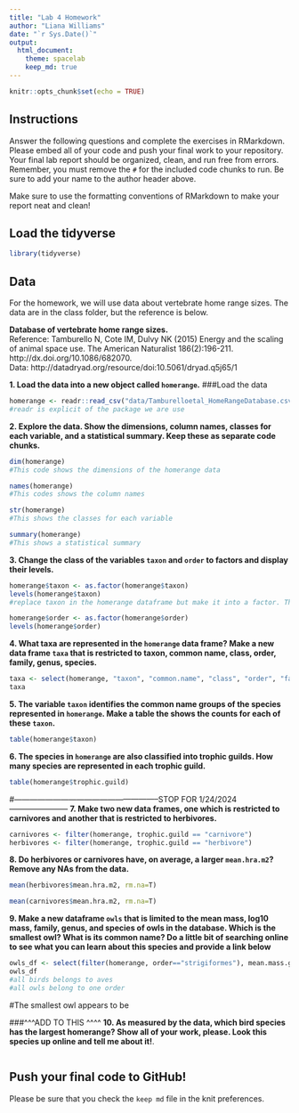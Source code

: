 ```yaml
---
title: "Lab 4 Homework"
author: "Liana Williams"
date: "`r Sys.Date()`"
output:
  html_document: 
    theme: spacelab
    keep_md: true
---
```


```r
knitr::opts_chunk$set(echo = TRUE)
```

## Instructions
Answer the following questions and complete the exercises in RMarkdown. Please embed all of your code and push your final work to your repository. Your final lab report should be organized, clean, and run free from errors. Remember, you must remove the `#` for the included code chunks to run. Be sure to add your name to the author header above.  

Make sure to use the formatting conventions of RMarkdown to make your report neat and clean!  

## Load the tidyverse
```r
library(tidyverse)
```

## Data
For the homework, we will use data about vertebrate home range sizes. The data are in the class folder, but the reference is below.  

**Database of vertebrate home range sizes.**  
Reference: Tamburello N, Cote IM, Dulvy NK (2015) Energy and the scaling of animal space use. The American Naturalist 186(2):196-211. http://dx.doi.org/10.1086/682070.  
Data: http://datadryad.org/resource/doi:10.5061/dryad.q5j65/1  

**1. Load the data into a new object called `homerange`.**
###Load the data 
```r
homerange <- readr::read_csv("data/Tamburelloetal_HomeRangeDatabase.csv")
#readr is explicit of the package we are use
```

**2. Explore the data. Show the dimensions, column names, classes for each variable, and a statistical summary. Keep these as separate code chunks.**  

```r
dim(homerange)
#This code shows the dimensions of the homerange data 
```

```r
names(homerange)
#This codes shows the column names 
```

```r
str(homerange)
#This shows the classes for each variable 
```

```r
summary(homerange)
#This shows a statistical summary
```

**3. Change the class of the variables `taxon` and `order` to factors and display their levels.**  
```r
homerange$taxon <- as.factor(homerange$taxon)
levels(homerange$taxon) 
#replace taxon in the homerange dataframe but make it into a factor. Then display the levels
```

```r
homerange$order <- as.factor(homerange$order)
levels(homerange$order)
```

**4. What taxa are represented in the `homerange` data frame? Make a new data frame `taxa` that is restricted to taxon, common name, class, order, family, genus, species.**  
```r
taxa <- select(homerange, "taxon", "common.name", "class", "order", "family", "genus", "species")
taxa
```

**5. The variable `taxon` identifies the common name groups of the species represented in `homerange`. Make a table the shows the counts for each of these `taxon`.**  
```r
table(homerange$taxon)
```

**6. The species in `homerange` are also classified into trophic guilds. How many species are represented in each trophic guild.**  
```r
table(homerange$trophic.guild)
```

#--------------------------------------------------------STOP FOR 1/24/2024-----------------------
**7. Make two new data frames, one which is restricted to carnivores and another that is restricted to herbivores.**  
```r
carnivores <- filter(homerange, trophic.guild == "carnivore")
herbivores <- filter(homerange, trophic.guild == "herbivore")
```

**8. Do herbivores or carnivores have, on average, a larger `mean.hra.m2`? Remove any NAs from the data.**  

```r
mean(herbivores$mean.hra.m2, rm.na=T)
```

```r
mean(carnivores$mean.hra.m2, rm.na=T)
``` 

**9. Make a new dataframe `owls` that is limited to the mean mass, log10 mass, family, genus, and species of owls in the database. Which is the smallest owl? What is its common name? Do a little bit of searching online to see what you can learn about this species and provide a link below** 
```r
owls_df <- select(filter(homerange, order=="strigiformes"), mean.mass.g, log10.preymass, family, genus, species)
owls_df
#all birds belongs to aves 
#all owls belong to one order 
```
#The smallest owl appears to be 

###^^^ADD TO THIS ^^^^
**10. As measured by the data, which bird species has the largest homerange? Show all of your work, please. Look this species up online and tell me about it!**.  
```r

```

## Push your final code to GitHub!
Please be sure that you check the `keep md` file in the knit preferences.   